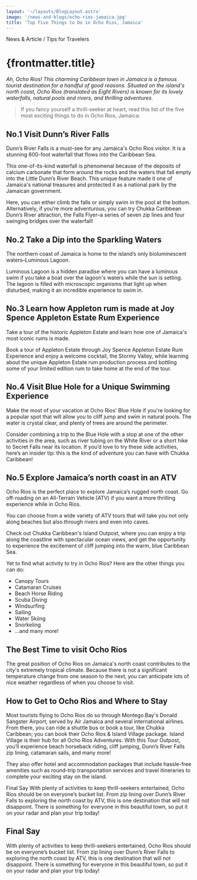 ```yaml
---
layout: '~/layouts/BlogLayout.astro'
image: '/news-and-blogs/ocho-rios-jamaica.jpg'
title: 'Top Five Things to Do in Ocho Rios, Jamaica'
---
```


<div class="not-prose mb-2 text-sm font-semibold uppercase tracking-wider text-primary-300">
  News &amp; Article / Tips for Travelers
</div>

# {frontmatter.title}

_Ah, Ocho Rios! This charming Caribbean town in Jamaica is a famous tourist destination for a handful of good reasons. Situated on the island's north coast, Ocho Rios (translated as Eight Rivers) is known for its lovely waterfalls, natural pools and rivers, and thrilling adventures._

> If you fancy yourself a thrill-seeker at heart, read this list of the five most exciting things to do in Ocho Rios, Jamaica:

## No.1 Visit Dunn’s River Falls

<div class="not-prose aspect-h-9 aspect-w-16">
  <div class="bg-gray-300"></div>
</div>

Dunn’s River Falls is a must-see for any Jamaica's Ocho Rios visitor. It is a stunning 600-foot waterfall that flows into the Caribbean Sea.

This one-of-its-kind waterfall is phenomenal because of the deposits of calcium carbonate that form around the rocks and the waters that fall empty into the Little Dunn’s River Beach. This unique feature made it one of Jamaica's national treasures and protected it as a national park by the Jamaican government.

Here, you can either climb the falls or simply swim in the pool at the bottom. Alternatively, if you’re more adventurous, you can try Chukka Caribbean Dunn’s River attraction, the Falls Flyer–a series of seven zip lines and four swinging bridges over the waterfall!

## No.2 Take a Dip into the Sparkling Waters

<div class="not-prose aspect-h-9 aspect-w-16">
  <div class="bg-gray-300"></div>
</div>

The northern coast of Jamaica is home to the island’s only bioluminescent waters–Luminous Lagoon.

Luminous Lagoon is a hidden paradise where you can have a luminous swim if you take a boat over the lagoon's waters while the sun is setting. The lagoon is filled with microscopic organisms that light up when disturbed, making it an incredible experience to swim in.

## No.3 Learn how Appleton rum is made at Joy Spence Appleton Estate Rum Experience

<div class="not-prose aspect-h-9 aspect-w-16">
  <div class="bg-gray-300"></div>
</div>

Take a tour of the historic Appleton Estate and learn how one of Jamaica's most iconic rums is made.

Book a tour of Appleton Estate through Joy Spence Appleton Estate Rum Experience and enjoy a welcome cocktail, the Stormy Valley, while learning about the unique Appleton Estate rum production process and bottling some of your limited edition rum to take home at the end of the tour.

## No.4 Visit Blue Hole for a Unique Swimming Experience

<div class="not-prose aspect-h-9 aspect-w-16">
  <div class="bg-gray-300"></div>
</div>

Make the most of your vacation at Ocho Rios' Blue Hole if you're looking for a popular spot that will allow you to cliff jump and swim in natural pools. The water is crystal clear, and plenty of trees are around the perimeter.

Consider combining a trip to the Blue Hole with a stop at one of the other activities in the area, such as river tubing on the White River or a short hike to Secret Falls near its location. If you’d love to try these side activities, here’s an insider tip: this is the kind of adventure you can have with Chukka Caribbean!

## No.5 Explore Jamaica’s north coast in an ATV

<div class="not-prose aspect-h-9 aspect-w-16">
  <div class="bg-gray-300"></div>
</div>

Ocho Rios is the perfect place to explore Jamaica’s rugged north coast. Go off-roading on an All-Terrain Vehicle (ATV) if you want a more thrilling experience while in Ocho Rios.

You can choose from a wide variety of ATV tours that will take you not only along beaches but also through rivers and even into caves.

Check out Chukka Caribbean's Island Outpost, where you can enjoy a trip along the coastline with spectacular ocean views, and get the opportunity to experience the excitement of cliff jumping into the warm, blue Caribbean Sea.

Yet to find what activity to try in Ocho Rios? Here are the other things you can do:

- Canopy Tours
- Catamaran Cruises
- Beach Horse Riding
- Scuba Diving
- Windsurfing
- Sailing
- Water Skiing
- Snorkeling
- ...and many more!

## The Best Time to visit Ocho Rios

<div class="not-prose aspect-h-9 aspect-w-16">
  <div class="bg-gray-300"></div>
</div>

The great position of Ocho Rios on Jamaica's north coast contributes to the city's extremely tropical climate. Because there is not a significant temperature change from one season to the next, you can anticipate lots of nice weather regardless of when you choose to visit.

## How to Get to Ocho Rios and Where to Stay

<div class="not-prose aspect-h-9 aspect-w-16">
  <div class="bg-gray-300"></div>
</div>

Most tourists flying to Ocho Rios do so through Montego Bay's Donald Sangster Airport, served by Air Jamaica and several international airlines. From there, you can ride a shuttle bus or book a tour, like Chukka Caribbean; you can book their Ocho Rios & Island Village package. Island Village is their hub for all Ocho Rios Adventures. With this Tour Outpost, you’ll experience beach horseback riding, cliff jumping, Dunn’s River Falls zip lining, catamaran sails, and many more!

They also offer hotel and accommodation packages that include hassle-free amenities such as round-trip transportation services and travel itineraries to complete your exciting stay on the island.

Final Say
With plenty of activities to keep thrill-seekers entertained, Ocho Rios should be on everyone’s bucket list. From zip lining over Dunn’s River Falls to exploring the north coast by ATV, this is one destination that will not disappoint. There is something for everyone in this beautiful town, so put it on your radar and plan your trip today!

## Final Say

<div class="not-prose aspect-h-9 aspect-w-16">
  <div class="bg-gray-300"></div>
</div>

With plenty of activities to keep thrill-seekers entertained, Ocho Rios should be on everyone’s bucket list. From zip lining over Dunn’s River Falls to exploring the north coast by ATV, this is one destination that will not disappoint. There is something for everyone in this beautiful town, so put it on your radar and plan your trip today!
